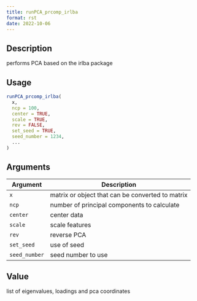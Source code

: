 ```yaml
--- 
title: runPCA_prcomp_irlba 
format: rst 
date: 2022-10-06 
--- 
```


## Description

performs PCA based on the irlba package


## Usage

```r
runPCA_prcomp_irlba(
  x,
  ncp = 100,
  center = TRUE,
  scale = TRUE,
  rev = FALSE,
  set_seed = TRUE,
  seed_number = 1234,
  ...
)
```


## Arguments

Argument      |Description
------------- |----------------
`x`     |     matrix or object that can be converted to matrix
`ncp`     |     number of principal components to calculate
`center`     |     center data
`scale`     |     scale features
`rev`     |     reverse PCA
`set_seed`     |     use of seed
`seed_number`     |     seed number to use


## Value

list of eigenvalues, loadings and pca coordinates


